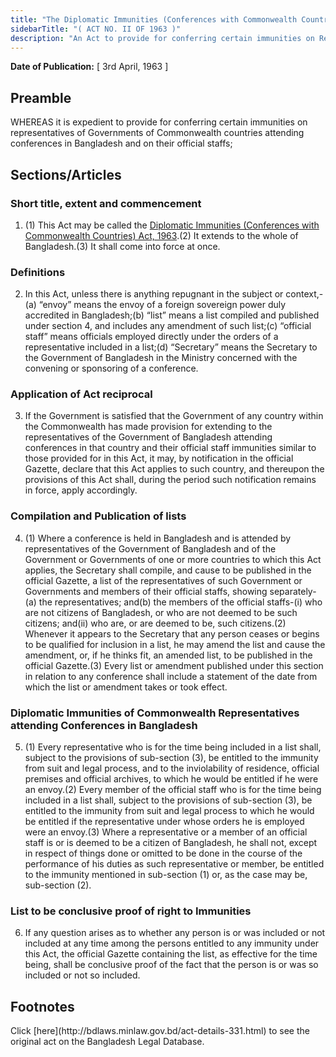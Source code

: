 ```yaml
---
title: "The Diplomatic Immunities (Conferences with Commonwealth Countries) Act, 1963"
sidebarTitle: "( ACT NO. II OF 1963 )"
description: "An Act to provide for conferring certain immunities on Representatives of Governments of Commonwealth countries attending conferences in Bangladesh and on their official staffs.♣"
---
```


**Date of Publication:** [ 3rd April, 1963 ]

## Preamble

WHEREAS it is expedient to provide for conferring certain immunities on representatives of Governments of Commonwealth countries attending conferences in Bangladesh and on their official staffs;

## Sections/Articles

### Short title, extent and commencement

1. (1) This Act may be called the [Diplomatic Immunities (Conferences with Commonwealth Countries) Act, 1963](/act-331.html "Diplomatic Immunities (Conferences with Commonwealth Countries) Act, 1963").(2) It extends to the whole of Bangladesh.(3) It shall come into force at once.

### Definitions

2. In this Act, unless there is anything repugnant in the subject or context,-(a) “envoy” means the envoy of a foreign sovereign power duly accredited in Bangladesh;(b) “list” means a list compiled and published under section 4, and includes any amendment of such list;(c) “official staff” means officials employed directly under the orders of a representative included in a list;(d) “Secretary” means the Secretary to the Government of Bangladesh in the Ministry concerned with the convening or sponsoring of a conference.

### Application of Act reciprocal

3. If the Government is satisfied that the Government of any country within the Commonwealth has made provision for extending to the representatives of the Government of Bangladesh attending conferences in that country and their official staff immunities similar to those provided for in this Act, it may, by notification in the official Gazette, declare that this Act applies to such country, and thereupon the provisions of this Act shall, during the period such notification remains in force, apply accordingly.

### Compilation and Publication of lists

4. (1) Where a conference is held in Bangladesh and is attended by representatives of the Government of Bangladesh and of the Government or Governments of one or more countries to which this Act applies, the Secretary shall compile, and cause to be published in the official Gazette, a list of the representatives of such Government or Governments and members of their official staffs, showing separately-(a) the representatives; and(b) the members of the official staffs-(i) who are not citizens of Bangladesh, or who are not deemed to be such citizens; and(ii) who are, or are deemed to be, such citizens.(2) Whenever it appears to the Secretary that any person ceases or begins to be qualified for inclusion in a list, he may amend the list and cause the amendment, or, if he thinks fit, an amended list, to be published in the official Gazette.(3) Every list or amendment published under this section in relation to any conference shall include a statement of the date from which the list or amendment takes or took effect.

### Diplomatic Immunities of Commonwealth Representatives attending Conferences in Bangladesh

5. (1) Every representative who is for the time being included in a list shall, subject to the provisions of sub-section (3), be entitled to the immunity from suit and legal process, and to the inviolability of residence, official premises and official archives, to which he would be entitled if he were an envoy.(2) Every member of the official staff who is for the time being included in a list shall, subject to the provisions of sub-section (3), be entitled to the immunity from suit and legal process to which he would be entitled if the representative under whose orders he is employed were an envoy.(3) Where a representative or a member of an official staff is or is deemed to be a citizen of Bangladesh, he shall not, except in respect of things done or omitted to be done in the course of the performance of his duties as such representative or member, be entitled to the immunity mentioned in sub-section (1) or, as the case may be, sub-section (2).

### List to be conclusive proof of right to Immunities

6. If any question arises as to whether any person is or was included or not included at any time among the persons entitled to any immunity under this Act, the official Gazette containing the list, as effective for the time being, shall be conclusive proof of the fact that the person is or was so included or not so included.

## Footnotes

<Note>
  Click [here](http://bdlaws.minlaw.gov.bd/act-details-331.html) to see the original act on the Bangladesh Legal Database.
</Note>
